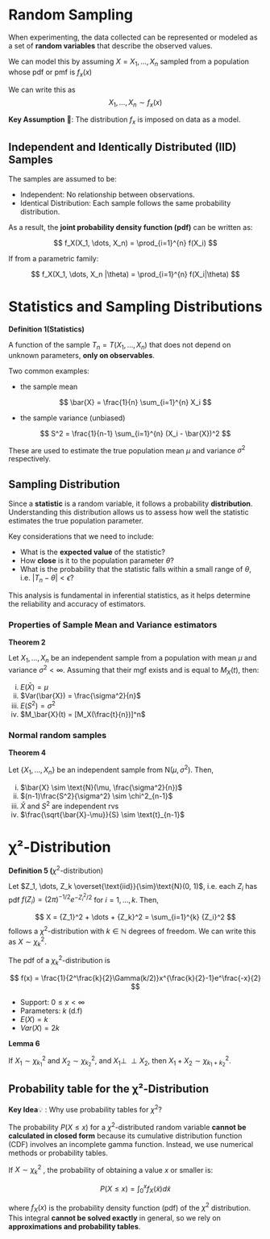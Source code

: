 # Random Sampling

When experimenting, the data collected can be represented or modeled as a set of **random variables** that describe the observed values.

We can model this by assuming $X = {X_1,\dots, X_n}$ sampled from a population whose pdf or pmf is $f_x(x)$

We can write this as $${X_1,\dots, X_n} \sim f_x(x)$$

::: {#nte-sampling}
**Key Assumption** 📌: The distribution $f_x$ is imposed on data as a model.
:::

## Independent and Identically Distributed (IID) Samples

The samples are assumed to be:

-   Independent: No relationship between observations.
-   Identical Distribution: Each sample follows the same probability distribution.

As a result, the **joint probability density function (pdf)** can be written as:

$$ f_X(X_1, \dots, X_n) = \prod_{i=1}^{n} f(X_i) $$

If from a parametric family:

$$ f_X(X_1, \dots, X_n |\theta) = \prod_{i=1}^{n} f(X_i|\theta) $$

# Statistics and Sampling Distributions

::: {#def-statistics}
**Definition 1(Statistics)**

A function of the sample $T_n = T(X_1, \dots, X_n)$ that does not depend on unknown parameters, **only on observables**.
:::

Two common examples:

-   the sample mean

$$
\bar{X} = \frac{1}{n} \sum_{i=1}^{n} X_i 
$$

-   the sample variance (unbiased)

$$
S^2 = \frac{1}{n-1} \sum_{i=1}^{n} (X_i - \bar{X})^2
$$

These are used to estimate the true population mean $\mu$ and variance $\sigma^2$ respectively.

## Sampling Distribution

Since a **statistic** is a random variable, it follows a probability **distribution**. Understanding this distribution allows us to assess how well the statistic estimates the true population parameter.

Key considerations that we need to include:

-   What is the **expected value** of the statistic?
-   How **close** is it to the population parameter $\theta$?
-   What is the probability that the statistic falls within a small range of $\theta$, i.e. $|T_n - \theta| < \epsilon$?

This analysis is fundamental in inferential statistics, as it helps determine the reliability and accuracy of estimators.

### Properties of Sample Mean and Variance estimators

::: {#thm-properties}
**Theorem 2**

Let $X_1,\dots, X_n$ be an independent sample from a population with mean $\mu$ and variance $\sigma^2 < \infty$. Assuming that their mgf exists and is equal to $M_X(t)$, then:

i.  $E(\bar{X}) = \mu$
ii. $Var(\bar{X}) = \frac{\sigma^2}{n}$
iii. $E(S^2) = \sigma^2$
iv. $M_\bar{X}(t) = [M_X(\frac{t}{n})]^n$
:::

### Normal random samples

::: {thm-randomsample}
**Theorem 4**

Let $\{X_1, \dots, X_n\}$ be an independent sample from $\text{N}(\mu, \sigma^2)$. Then,

i.  $\bar{X} \sim \text{N}(\mu, \frac{\sigma^2}{n})$
ii. $(n-1)\frac{S^2}{\sigma^2} \sim \chi^2_{n-1}$
iii. $\bar{X}$ and $S^2$ are independent rvs
iv. $\frac{\sqrt{\bar{X}-\mu}}{S} \sim \text{t}_{n-1}$
:::

# χ²-Distribution

::: {def-chisquare}
**Definition 5 (**$\chi^2$-distribution)

Let $Z_1, \dots, Z_k \overset{\text{iid}}{\sim}\text{N}(0, 1)$, i.e. each $Z_i$ has pdf $f(Z_i) = (2\pi)^{-1/2}e^{-Z_i^2/2}$ for $i = 1, \dots, k$. Then,

$$
X = {Z_1}^2 + \dots + {Z_k}^2 = \sum_{i=1}^{k} {Z_i}^2
$$ follows a $\chi^2$-distribution with $k \in \mathbb{N}$ degrees of freedom. We can write this as $X \sim \chi_{k}^{2}$.
:::

The pdf of a $\chi_{k}^{2}$-distribution is

$$
f(x) = \frac{1}{2^\frac{k}{2}\Gamma(k/2)}x^{\frac{k}{2}-1}e^\frac{-x}{2}
$$

-   Support: $0 \leq x < \infty$
-   Parameters: $k$ (d.f)
-   $E(X) = k$
-   $Var(X) = 2k$

::: {lem-chisquare}
**Lemma 6**

If $X_1 \sim \chi^2_{k_1}$ and $X_2 \sim \chi^2_{k_2}$, and $X_1 \perp\!\!\!\perp X_2$, then $X_1 + X_2 \sim \chi^2_{k_1 + k_2}$.
:::

## Probability table for the χ²-Distribution

**Key Idea**💡 : Why use probability tables for $\chi^2$?

The probability $P(X \leq x)$ for a $\chi^2$-distributed random variable **cannot be calculated in closed form** because its cumulative distribution function (CDF) involves an incomplete gamma function. Instead, we use numerical methods or probability tables.

If $X \sim \chi^2_k$ , the probability of obtaining a value $x$ or smaller is:

$$
P(X \leq x) = \int^x_0 f_X(\tilde{x}) d\tilde{x}
$$

where $f_X(x)$ is the probability density function (pdf) of the $\chi^2$ distribution. This integral **cannot be solved exactly** in general, so we rely on **approximations and probability tables**.
